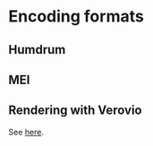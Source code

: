 # Encoding formats

## Humdrum

## MEI


## Rendering with Verovio

See [here](https://book.verovio.org/first-steps/getting-started.html).

<script src="https://www.verovio.org/javascript/latest/verovio-toolkit-wasm.js" defer></script>
<script>
    document.addEventListener("DOMContentLoaded", (event) => {
        verovio.module.onRuntimeInitialized = () => {
        let tk = new verovio.toolkit();
        let initialScale = 40;
        let pageWidth = document.querySelector("#notation").offsetWidth;
        let pageHeight = document.querySelector("#notation").offsetHeight;
        let initialOptions = {
            scale: initialScale,
            pageWidth: pageWidth,
            pageHeight: pageHeight,
            scaleToPageSize: true
        }
        tk.setOptions(initialOptions);
        console.log("Verovio has loaded!");
        fetch("https://www.verovio.org/examples/downloads/Schubert_Lindenbaum.mei")
            .then( (response) => response.text() )
            .then( (meiXML) => {
                let svg = tk.renderData(meiXML, {});
                document.getElementById("notation").innerHTML = svg;
            });
        }
    });
</script>

<div id="notation"></div>
